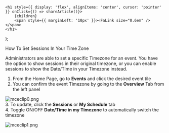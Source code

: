 

    <h1 style={{ display: 'flex', alignItems: 'center', cursor: 'pointer' }} onClick={() => shareArticle()}>
        {children} 
        <span style={{ marginLeft: '10px' }}><FaLink size="0.6em" /></span>
    </h1>
);

<ToastContainer />

<ClickableTitle>How To Set Sessions In Your Time Zone</ClickableTitle>




Administrators are able to set a specific Timezone for an event. You have the option to show sessions in their original timezone, or you can enable sessions to show the Date/Time in your Timezone instead.


1. From the Home Page, go to **Events** and click the desired event tile  
2. You can confirm the event Timezone by going to the **Overview** Tab from the left panel


![mceclip0.png](../../../resources/article-images/14477605513875-How-To-Set-Sessions-In-Your-Time-Zone_1.png)  
3. To update, click the **Sessions** or **My Schedule** tab  
4. Toggle ON/OFF **Date/Time in my Timezone** to automatically switch the timezone


![mceclip1.png](../../../resources/article-images/14477605513875-How-To-Set-Sessions-In-Your-Time-Zone_2.png)



